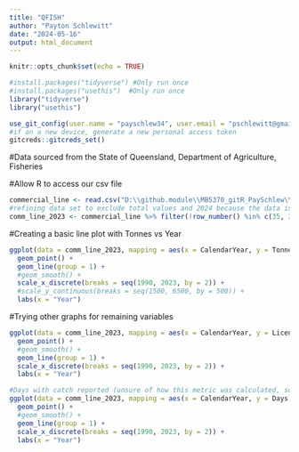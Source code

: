 ```yaml
---
title: "QFISH"
author: "Payton Schlewitt"
date: "2024-05-16"
output: html_document
---
```


```r
knitr::opts_chunk$set(echo = TRUE)
```

```r
#install.packages("tidyverse") #Only run once
#install.packages("usethis")  #Only run once
library("tidyverse")
library("usethis")
```

```r
use_git_config(user.name = "payschlew34", user.email = "pschlewitt@gmail.com")
#if on a new device, generate a new personal access token
gitcreds::gitcreds_set()
```

#Data sourced from the State of Queensland, Department of Agriculture, Fisheries

#Allow R to access our csv file
```r
commercial_line <- read.csv("D:\\github.module\\MB5370_gitR_PaySchlew\\data\\QFISH_Commercial_Line.csv")
#refining data set to exclude total values and 2024 because the data is still incomplete for that year
comm_line_2023 <- commercial_line %>% filter(!row_number() %in% c(35, 36))
```
#Creating a basic line plot with Tonnes vs Year
```r
ggplot(data = comm_line_2023, mapping = aes(x = CalendarYear, y = Tonnes)) +
  geom_point() +
  geom_line(group = 1) +
  #geom_smooth() +
  scale_x_discrete(breaks = seq(1990, 2023, by = 2)) + 
  #scale_y_continuous(breaks = seq(1500, 6500, by = 500)) +
  labs(x = "Year")
```

#Trying other graphs for remaining variables
```r
ggplot(data = comm_line_2023, mapping = aes(x = CalendarYear, y = Licences)) +
  geom_point() +
  #geom_smooth() +
  geom_line(group = 1) +
  scale_x_discrete(breaks = seq(1990, 2023, by = 2)) +
  labs(x = "Year")
```

```r
#Days with catch reported (unsure of how this metric was calculated, source data not clear)
ggplot(data = comm_line_2023, mapping = aes(x = CalendarYear, y = Days)) +
  geom_point() +
  #geom_smooth() +
  geom_line(group = 1) +
  scale_x_discrete(breaks = seq(1990, 2023, by = 2)) +
  labs(x = "Year")
```
